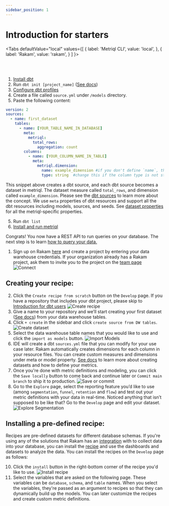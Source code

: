 ```yaml
---
sidebar_position: 1
---
```



# Introduction for starters

<Tabs
  defaultValue="local"
  values={[
    { label: 'Metriql CLI', value: 'local', },
    { label: 'Rakam', value: 'rakam', }
  ]
}>
<TabItem value="local">

<YoutubeVideo id="Gz_6EOSDDSs" />

<br/><br/>

1. [Install dbt](https://docs.getdbt.com/dbt-cli/installation)
2. Run `dbt init [project_name]` ([See docs](https://docs.getdbt.com/reference/commands/init))
3. [Configure dbt profiles](https://docs.getdbt.com/dbt-cli/configure-your-profile)
4. Create a file called `source.yml` under `/models` directory.
5. Paste the following content:

<File name='models/schema.yml'>

```yml
version: 2
sources:
  - name: first_dataset
    tables:
      - name: [YOUR_TABLE_NAME_IN_DATABASE]
        meta:
          metriql:
            total_rows:
              aggregation: count
        columns:
          - name: [YOUR_COLUMN_NAME_IN_TABLE]
            meta:
              metriql.dimension:
                name: example_dimension #if you don't define `name`, the default is column name
                type: string  #change this if the column type is not string, see [available types](/reference/field#type)
```

</File>

This snippet above creates a dbt source, and each dbt source becomes a dataset in metriql. The dataset measure called `total_rows`, and dimension called `example_dimension`. 
Please see the [dbt sources](https://docs.getdbt.com/docs/building-a-dbt-project/using-sources#declaring-a-source) to learn more about the concept. We use `meta` properties of dbt resources and support all the dbt resources including models, sources, and seeds. See [dataset properties](/reference/dataset) for all the metriql-specific properties. 

5. Run `dbt list`
6. [Install and run metriql](/metriql-cli/cli-overview#installation)

Congrats! You now have a REST API to run queries on your database. The next step is to learn [how to query your data.](/query/introduction) 

</TabItem>

<TabItem value="rakam">

1. Sign up on Rakam [here](https://app.rakam.io/register) and create a project by entering your data warehouse credentials. If your organization already has a Rakam project, ask them to invite you to the project on the [team page](https://app.rakam.io/_/settings/team/users)
![Connect](/img/connect.png)

## Creating your recipe:

2. Click the `Create recipe from scratch` button on the `Develop` page.  If you have a repository that includes your dbt project, please skip to [Introduction for dbt users](https://metriql.com/tutorial/for-dbt-users)
![Create recipe](/img/createrecipe.png)
3. Give a name to your repository and we’ll start creating your first dataset ([See docs](https://metriql.com/introduction/creating-datasets)) from your data warehouse tables.
4. Click `+ create` in the sidebar and click `create source from DW tables`.
![Create dataset](/img/createdataset.png)
5. Select the data warehouse table names that you would like to use and click the `import as models` button. 
![Import Models](/img/importasmodels.png)
6. IDE will create a dbt `sources.yml` file that you can modify for your use case later. Rakam automatically creates dimensions for each column in your resource files. You can create custom measures and dimensions under meta or model property. [See docs](https://metriql.com/introduction/creating-datasets) to learn more about creating datasets and how to define your metrics.
8. Once you're done with metric definitions and modeling, you can click the `Save locally` button to come back and continue later or `Commit main branch` to ship it to production. 
![Save or commit](/img/saveorcommit.png)
9. Go to the `Explore` page, select the reporting feature you’d like to use (among `segmentation`, `funnel`, `retention` and `flow`) and test out your metric definitions with your data in real-time. Noticed anything that isn’t supposed to be like that? Go to the `Develop` page and edit your dataset.
![Explore Segmentation](/img/explore-segmentation.png)

## Installing a pre-defined recipe:

Recipes are pre-defined datasets for different database schemas. If you're using any of the solutions that Rakam has an [integration](https://rakam.io/integrations) with to collect data into your database, you can install the [recipe](https://github.com/rakam-recipes) and use the dashboards and datasets to analyze the data. You can install the recipes on the `Develop` page as follows:

10. Click the `install` button in the right-bottom corner of the recipe you'd like to use.
![Install recipe](/img/installrecipe.png)
11. Select the variables that are asked on the following page. These variables can be `database`, `schema`, and `table` names. When you select the variables, they're passed as an argument to recipes so that they can dynamically build up the models. You can later customize the recipes and create custom metric definitions.

</TabItem>

</Tabs>
